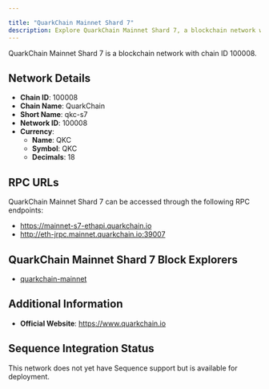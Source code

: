 ```yaml
---

title: "QuarkChain Mainnet Shard 7"
description: Explore QuarkChain Mainnet Shard 7, a blockchain network with chain ID 100008. Learn about its native currency, QKC, and how to interact with the network.
---
```




QuarkChain Mainnet Shard 7 is a blockchain network with chain ID 100008.

## Network Details

- **Chain ID**: 100008
- **Chain Name**: QuarkChain
- **Short Name**: qkc-s7
- **Network ID**: 100008
- **Currency**: 
  - **Name**: QKC
  - **Symbol**: QKC
  - **Decimals**: 18

## RPC URLs

QuarkChain Mainnet Shard 7 can be accessed through the following RPC endpoints:

- https://mainnet-s7-ethapi.quarkchain.io
- http://eth-jrpc.mainnet.quarkchain.io:39007

## QuarkChain Mainnet Shard 7 Block Explorers

- [quarkchain-mainnet](https://mainnet.quarkchain.io/7)

## Additional Information

- **Official Website**: https://www.quarkchain.io

## Sequence Integration Status

This network does not yet have Sequence support but is available for deployment.
